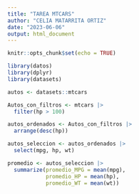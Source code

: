 ```yaml
---
title: "TAREA MTCARS"
author: "CELIA MATARRITA ORTIZ"
date: "2023-06-06"
output: html_document
---
```


```r
knitr::opts_chunk$set(echo = TRUE)
```

```r
library(datos)
library(dplyr)
library(datasets)
```


```r
autos <- datasets::mtcars
```


```r
Autos_con_filtros <- mtcars |> 
  filter(hp > 100)
```

```r
autos_ordenados <- Autos_con_filtros |> 
  arrange(desc(hp))
```

```r
autos_seleccion <- autos_ordenados |> 
  select(mpg, hp, wt)
```


```r
promedio <- autos_seleccion |> 
  summarize(promedio_MPG = mean(mpg),
            promedio_HP = mean(hp),
            promedio_WT = mean(wt))
```

